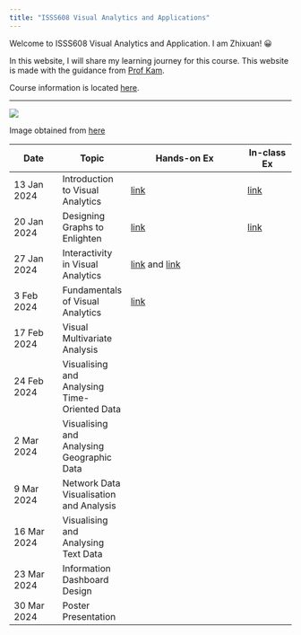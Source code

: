 ```yaml
---
title: "ISSS608 Visual Analytics and Applications"
---
```


Welcome to ISSS608 Visual Analytics and Application. I am Zhixuan! 😀

In this website, I will share my learning journey for this course. This website is made with the guidance from [Prof Kam](https://faculty.smu.edu.sg/profile/kam-tin-seong-486).

Course information is located [here](https://isss608-ay2023-24jan.netlify.app/lesson).

------------------------------------------------------------------------

![](images/Vaa_logo.jpg)

Image obtained from [here](https://wiki.smu.edu.sg/1920t2isss608/File:Vaa_logo.jpg)

| Date        | Topic                                        | Hands-on Ex                                                                                                                                                                  | In-class Ex                                                                     |
|-------------|-------------|---------------------------------|-------------|
| 13 Jan 2024 | Introduction to Visual Analytics             | [link](https://czx-isss608.netlify.app/hands_on_ex/hands_on_ex01/hands_on_ex01)                                                                                              | [link](https://czx-isss608.netlify.app/in_class_ex/in_class_ex01/in_class_ex01) |
| 20 Jan 2024 | Designing Graphs to Enlighten                | [link](https://czx-isss608.netlify.app/hands_on_ex/hands_on_ex02/hands_on_ex02)                                                                                              | [link](https://czx-isss608.netlify.app/in_class_ex/in_class_ex02/in_class_ex02) |
| 27 Jan 2024 | Interactivity in Visual Analytics            | [link](https://czx-isss608.netlify.app/hands_on_ex/hands_on_ex03/hands_on_ex03.1) and [link](https://czx-isss608.netlify.app/hands_on_ex/hands_on_ex03/hands_on_ex03.2.html) |                                                                                 |
| 3 Feb 2024  | Fundamentals of Visual Analytics             | [link](https://czx-isss608.netlify.app/hands_on_ex/hands_on_ex04/hands_on_ex04)                                                                                              |                                                                                 |
| 17 Feb 2024 | Visual Multivariate Analysis                 |                                                                                                                                                                              |                                                                                 |
| 24 Feb 2024 | Visualising and Analysing Time-Oriented Data |                                                                                                                                                                              |                                                                                 |
| 2 Mar 2024  | Visualising and Analysing Geographic Data    |                                                                                                                                                                              |                                                                                 |
| 9 Mar 2024  | Network Data Visualisation and Analysis      |                                                                                                                                                                              |                                                                                 |
| 16 Mar 2024 | Visualising and Analysing Text Data          |                                                                                                                                                                              |                                                                                 |
| 23 Mar 2024 | Information Dashboard Design                 |                                                                                                                                                                              |                                                                                 |
| 30 Mar 2024 | Poster Presentation                          |                                                                                                                                                                              |                                                                                 |
